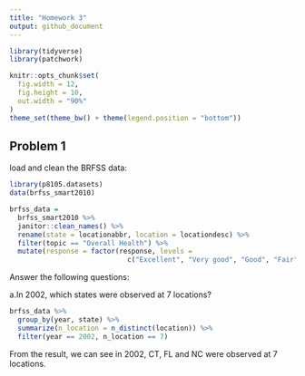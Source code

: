 ```yaml
---
title: "Homework 3"
output: github_document
---
```


```r
library(tidyverse)
library(patchwork)

knitr::opts_chunk$set(
  fig.width = 12,
  fig.height = 10, 
  out.width = "90%"
)
theme_set(theme_bw() + theme(legend.position = "bottom"))
```

## Problem 1
load and clean the BRFSS data:
```r
library(p8105.datasets)
data(brfss_smart2010)

brfss_data = 
  brfss_smart2010 %>% 
  janitor::clean_names() %>% 
  rename(state = locationabbr, location = locationdesc) %>% 
  filter(topic == "Overall Health") %>% 
  mutate(response = factor(response, levels = 
                             c("Excellent", "Very good", "Good", "Fair", "Poor")))
```
Answer the following questions:

a.In 2002, which states were observed at 7 locations?
```r
brfss_data %>% 
  group_by(year, state) %>%
  summarize(n_location = n_distinct(location)) %>% 
  filter(year == 2002, n_location == 7)
```
From the result, we can see in 2002, CT, FL and NC were observed at 7 locations.
